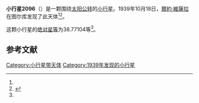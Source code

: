 {{Infobox planet
| bgcolour = #FFFFC0
| name = 2096 Vaino
| symbol = 
| image = 
| caption = 
| discovery = yes
| discovery_ref = 
| discoverer = [[爾約·維薩拉|爾約·維薩拉]]
| discovery_site = [[图尔库|图尔库]] 
| discovered = 1939年10月18日
| designations = yes
| mp_name = 
| named_after = 
| alt_names = 1939 UC/ 1958 UA
| mp_category = [[主带小行星|主带小行星]]
| orbit_ref = <ref name="a">[http://ssd.jpl.nasa.gov/sbdb.cgi?sstr=2096 2096 Vaino] {{Wayback|url=http://ssd.jpl.nasa.gov/sbdb.cgi?sstr=2096 |date=20210723113122 }}，小行星數據庫瀏覽器（JPL Small-Body Database Browser）－[[美国国家航空航天局|美国国家航空航天局]]喷气推进实验室</ref>
| epoch = 2456400.5 (2013年4月18日更新)
| aphelion = {{convert|3.0176110|AU|km|3|abbr=on|lk=out}}
| perihelion = {{convert|1.8717584|AU|km|3|abbr=on}}
| semimajor = {{convert|2.4446847|AU|km|3|abbr=on}}
| eccentricity = 0.2343559
| period = 1396.152003 [[日|日]]<br />3.82[[儒略年|儒略年]]
| avg_speed = 
| inclination = 0.99227
| asc_node = 304.92805
| mean_anomaly = 
| arg_peri = 38.77104
| satellites = 
| physical_characteristics = yes
| dimensions = 
| mass = 
| density = 
| surface_grav = 
| escape_velocity = 
| sidereal_day = 
| axial_tilt = 
| pole_ecliptic_lat = 
| pole_ecliptic_lon = 
| albedo = 
| temperatures= 
| temp_name1 = 
| mean_temp_1 = 
| max_temp_1 = 
| temp_name2 = 
| max_temp_2 = 
| spectral_type = 
| abs_magnitude = 38.77104
}}

'''小行星2096'''（{{lang-en|2096 Vaino}}）是一颗围绕[[太阳|太阳]][[公转|公转]]的[[小行星|小行星]]。1939年10月18日，[[爾約·維薩拉|爾約·維薩拉]]在图尔库发现了此天体<ref name="a" /><ref>{{cite news|title=小行星列表|url=http://cfa-www.harvard.edu/iau/lists/NumberedMPs.txt|accessdate=2013-07-08|newspaper=哈佛大学|archive-date=2008-05-17|archive-url=https://web.archive.org/web/20080517010638/http://cfa-www.harvard.edu/iau/lists/NumberedMPs.txt|dead-url=no}}</ref>。

这颗小行星的[[绝对星等|绝对星等]]为38.77104等<ref name="a" />。

==参考文献==
{{reflist}}
{{Minor Planet Number|[[小行星2095|小行星2095]]|[[小行星2097|小行星2097]]}}

{{小天体}}

[[Category:小行星带天体|Category:小行星带天体]]
[[Category:1939年发现的小行星|Category:1939年发现的小行星]]

{{asteroid-stub}}